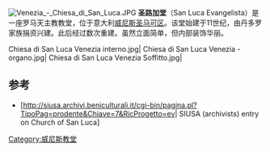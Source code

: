 [[File:Venezia_-_Chiesa_di_San_Luca.JPG|thumb]]
'''圣路加堂'''（San Luca Evangelista）是一座罗马天主教教堂，位于意大利[[威尼斯|威尼斯]][[圣马可区|圣马可区]]。该堂始建于11世纪，由丹多罗家族捐资兴建。此后经过数次重建。虽然立面简单，但内部装饰华丽。

<gallery>
Chiesa di San Luca Venezia interno.jpg|
Chiesa di San Luca Venezia - organo.jpg|
Chiesa di San Luca Venezia Soffitto.jpg|
</gallery>

==参考==
*[http://siusa.archivi.beniculturali.it/cgi-bin/pagina.pl?TipoPag=prodente&Chiave=7&RicProgetto=ev| SIUSA (archivists) entry on Church of San Luca]{{Wayback|url=http://siusa.archivi.beniculturali.it/cgi-bin/pagina.pl?TipoPag=prodente&Chiave=7&RicProgetto=ev%7C |date=20181001150534 }}
{{coord|45|26|09|N|12|20|01|E|region:IT_type:landmark_source:kolossus-frwiki|display=title}}
[[Category:威尼斯教堂|Category:威尼斯教堂]]